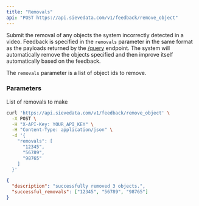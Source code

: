 ```yaml
---
title: "Removals"
api: "POST https://api.sievedata.com/v1/feedback/remove_object"
---
```


Submit the removal of any objects the system incorrectly detected in a video. Feedback is specified in the `removals` parameter in the same format as the payloads returned by the [/query](/query/metadata) endpoint. The system will automatically remove the objects specified and then improve itself automatically based on the feedback.

The `removals` parameter is a list of object ids to remove.

### Parameters

<Param body="removals" type="list" required>
  List of removals to make
</Param>

<RequestExample>

```bash Terminal
curl 'https://api.sievedata.com/v1/feedback/remove_object' \
  -X POST \
  -H "X-API-Key: YOUR_API_KEY" \
  -H "Content-Type: application/json" \
  -d '{
    "removals": [
      "12345",
      "56789",
      "98765"
    ]
  }'
```

</RequestExample>

<ResponseExample>

```json Example
{
  "description": "successfully removed 3 objects.",
  "successful_removals": ["12345", "56789", "98765"]
}
```

</ResponseExample>
